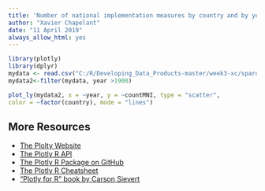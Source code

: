 ---
title: 'Number of national implementation measures by country and by year'
author: "Xavier Chapelant"
date: "11 April 2019"
always_allow_html: yes
---

```{r, echo=FALSE, message=FALSE, warning = FALSE}
library(plotly)
library(dplyr)
mydata <- read.csv("C:/R/Developing_Data_Products-master/week3-xc/sparql.csv") 
mydata2<-filter(mydata, year >1900)

plot_ly(mydata2, x = ~year, y = ~countMNI, type = "scatter", 
color = ~factor(country), mode = "lines")
```


## More Resources

- [The Plolty Website](https://plot.ly/)
- [The Plotly R API](https://plot.ly/r/)
- [The Plotly R Package on GitHub](https://github.com/ropensci/plotly)
- [The Plotly R Cheatsheet](https://images.plot.ly/plotly-documentation/images/r_cheat_sheet.pdf)
- ["Plotly for R" book by Carson Sievert](https://cpsievert.github.io/plotly_book/)